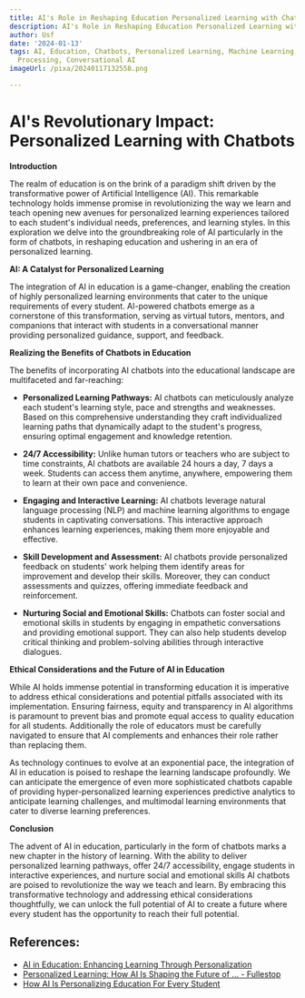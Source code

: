 ```yaml
---
title: AI's Role in Reshaping Education Personalized Learning with Chatbots
description: AI's Role in Reshaping Education Personalized Learning with Chatbots
author: Usf
date: '2024-01-13'
tags: AI, Education, Chatbots, Personalized Learning, Machine Learning, Natural Language
  Processing, Conversational AI
imageUrl: /pixa/20240117132558.png

---
```

# AI's Revolutionary Impact: Personalized Learning with  Chatbots

**Introduction**

The realm of education  is on the brink  of a paradigm shift driven by the transformative  power of Artificial Intelligence (AI). This remarkable technology holds immense promise in revolutionizing the way we learn and teach opening new avenues for personalized learning experiences tailored to each student's individual needs, preferences,  and learning styles. In this exploration  we delve into the groundbreaking role of AI particularly in the form of chatbots, in reshaping education and ushering in an era of personalized learning.

**AI: A Catalyst for  Personalized Learning**

The integration of AI in education is a  game-changer, enabling the creation  of highly personalized learning environments that cater to  the unique requirements of every student. AI-powered chatbots emerge as a cornerstone  of this transformation, serving as  virtual tutors, mentors, and companions that interact with students in a conversational manner providing personalized guidance, support, and feedback.

**Realizing the Benefits  of Chatbots in  Education**

The  benefits of incorporating AI chatbots into the educational landscape  are multifaceted and far-reaching:

* **Personalized Learning  Pathways:** AI chatbots can meticulously analyze each student's learning style, pace and strengths and weaknesses. Based on this comprehensive understanding they craft individualized learning paths that dynamically adapt to the  student's progress, ensuring optimal engagement and  knowledge retention.

* **24/7 Accessibility:** Unlike  human tutors  or teachers who are subject to time constraints, AI chatbots are  available 24 hours a day, 7 days  a week. Students can access them anytime, anywhere, empowering them to learn at their own pace and convenience.

* **Engaging and Interactive Learning:** AI chatbots leverage natural language processing (NLP)  and machine learning algorithms to engage students in  captivating conversations. This interactive  approach enhances learning  experiences, making them more  enjoyable  and effective.

* **Skill Development and Assessment:** AI  chatbots provide personalized feedback on students' work helping them identify areas for improvement and develop their skills. Moreover, they can conduct assessments and quizzes, offering immediate feedback and  reinforcement.

* **Nurturing Social  and Emotional  Skills:** Chatbots  can foster social  and emotional skills in students by engaging in empathetic conversations and  providing emotional  support. They can also help students develop critical thinking and problem-solving abilities through interactive dialogues.

**Ethical Considerations and the  Future of AI in Education**

While AI holds immense  potential  in transforming education it is imperative to address ethical considerations and potential pitfalls associated with its implementation. Ensuring fairness, equity and transparency  in AI algorithms is paramount to prevent bias and promote equal access to quality education for all students. Additionally the role of educators must be carefully navigated to ensure that AI complements and enhances their  role rather than replacing them.

As technology continues to evolve at an exponential pace, the integration of AI in education is poised to reshape the learning landscape profoundly. We can  anticipate the emergence of even more sophisticated chatbots  capable  of providing hyper-personalized  learning  experiences predictive analytics to anticipate learning challenges, and multimodal learning environments that cater to diverse learning preferences.

**Conclusion**

The advent of  AI in education, particularly in the form of chatbots marks a new chapter in the history of learning. With the ability to deliver personalized  learning pathways, offer 24/7 accessibility, engage students in interactive experiences, and nurture social and emotional skills  AI chatbots are poised to revolutionize the way we teach  and learn. By embracing this transformative technology and addressing ethical considerations thoughtfully,  we can unlock the full potential of AI to create a future where every student has  the opportunity to  reach their  full  potential.

## References:
- [AI in Education: Enhancing Learning Through Personalization](https://medium.com/@sukhveersinghdhiman74/ai-in-education-enhancing-learning-through-personalization-6c4e57b64517)
- [Personalized Learning: How AI Is Shaping the Future of ... - Fullestop](https://www.fullestop.com/blog/personalized-learning-how-ai-is-shaping-the-future-of-education)
- [How AI Is Personalizing Education For Every Student](https://elearningindustry.com/how-ai-is-personalizing-education-for-every-student)
